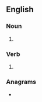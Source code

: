 ==English==

===Noun===
{{en-noun}}

# {{obsolete spelling of|chant|lang=en}}

===Verb===
{{en-verb}}

# {{obsolete spelling of|chant|lang=en}}

===Anagrams===
* {{l|en|nautch}}